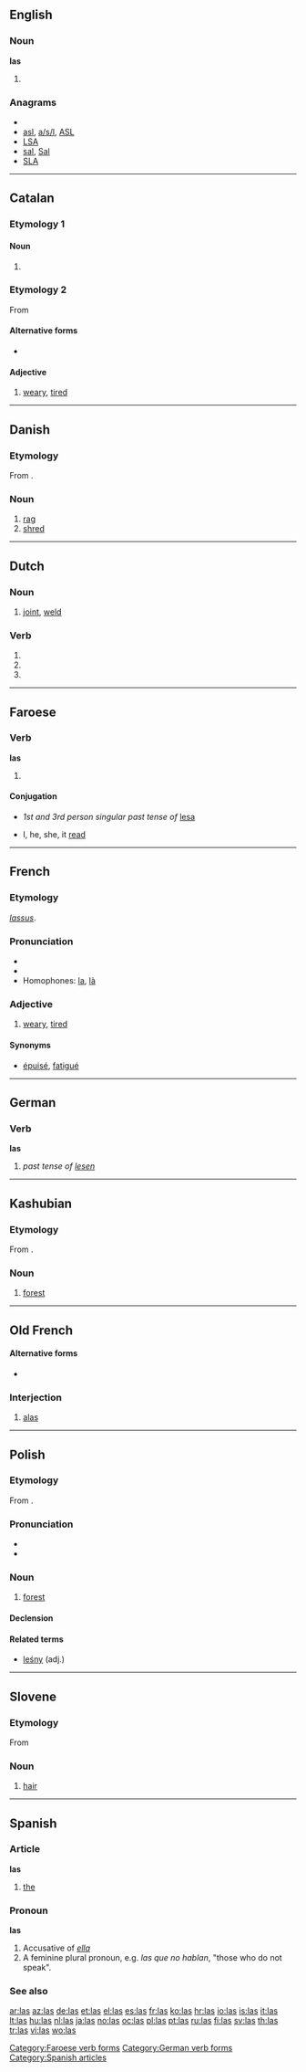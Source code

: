 {{also|-las|lás|läs|-läs|læs|lås}}
==English==

===Noun===
'''las'''

# {{plural of|[[la]]}}

===Anagrams===
* {{alphagram|als}}
* [[asl#English|asl]], [[a/s/l#English|a/s/l]], [[ASL#English|ASL]]
* [[LSA#English|LSA]]
* [[sal#English|sal]], [[Sal#English|Sal]]
* [[SLA#English|SLA]]

----

==Catalan==

===Etymology 1===

====Noun====
{{ca-noun-form|m|p}}

# {{ca-plural of|la}}

===Etymology 2===
From {{etyl|la|ca}} {{term|lang=la|lassus||tired}}

====Alternative forms====
* {{l|ca|llas}}

====Adjective====
{{ca-adj|lassa|lassos|lasses}}

# [[weary]], [[tired]]

----

==Danish==

===Etymology===

From {{etyl|gml|da}} {{term|las||patch, scrap|lang=gml}}.

===Noun===
{{da-noun|en|er}}

# [[rag]]
# [[shred]]

{{da-noun-infl|en|er||las'}}

----

==Dutch==

===Noun===
{{nl-noun|g=c|lassen|lasje}}
# [[joint]], [[weld]]

===Verb===
{{infl|nl}}

# {{nl-verb-form|n=sg|t=past|m=ind|lezen}}
# {{nl-verb-form|p=1|n=sg|t=pres|m=ind|lassen}}
# {{nl-verb-form|m=imp|lassen}}

----

==Faroese==

===Verb===
'''las'''

# {{defn|Faroese}}

====Conjugation====
{{fo-conj-56s|l|e|s|i|a|ó}}

* ''1st and 3rd person singular past tense of'' [[lesa]]

* I, he, she, it [[read]]

[[Category:Faroese verb forms]]

----

==French==

===Etymology===
{{etyl|la|fr}} ''[[lassus]]''.

===Pronunciation===
* {{audio|Fr-las.ogg|audio}}
* {{IPA|/lɑ/|lang=fr}}
* Homophones: [[la#French|la]], [[là]]

===Adjective===
{{fr-adj|feminine=lasse|mp=las}}

# [[weary]], [[tired]]

====Synonyms====
* [[épuisé]], [[fatigué]]

----

==German==

===Verb===
'''las'''

# ''past tense of [[lesen]]''

[[Category:German verb forms]]

----

==Kashubian==

===Etymology===
From {{proto|Slavic|lěsъ|lang=csb}}.

===Noun===
{{infl|csb|noun|g=m}}

# [[forest]]

----

==Old French==

====Alternative forms====
* {{l|fro|a las}}

===Interjection===
{{infl|fro|interjection|head=las !}}

# [[alas]]

----

==Polish==

===Etymology===
From {{proto|Slavic|lěsъ|lang=pl}}.

===Pronunciation===
* {{audio|Pl-las.ogg|audio}}
* {{IPA|[las]|lang=pl}}

===Noun===
{{infl|pl|noun|g=m}}

# [[forest]]

====Declension====
{{pl-decl-noun
|las|lasy
|lasu|lasów
|lasowi|lasom
|las|lasy
|lasem|lasami
|lesie|lasach
|lesie|lasy
}}

====Related terms====
* [[leśny]] (adj.)

----

==Slovene==

===Etymology===
From {{proto|Slavic|volsъ|lang=sl}}

===Noun===
{{infl|sl|noun|g=m}}

# [[hair]]

----

==Spanish==

===Article===
'''las''' {{f|p}}

# [[the]]

===Pronoun===
'''las'''

# Accusative of ''[[ella]]''
# A feminine plural pronoun, e.g. ''las que no hablan'', "those who do not speak".

===See also===
{{Spanish pronoun}}

[[Category:Spanish articles]]

[[ar:las]]
[[az:las]]
[[de:las]]
[[et:las]]
[[el:las]]
[[es:las]]
[[fr:las]]
[[ko:las]]
[[hr:las]]
[[io:las]]
[[is:las]]
[[it:las]]
[[lt:las]]
[[hu:las]]
[[nl:las]]
[[ja:las]]
[[no:las]]
[[oc:las]]
[[pl:las]]
[[pt:las]]
[[ru:las]]
[[fi:las]]
[[sv:las]]
[[th:las]]
[[tr:las]]
[[vi:las]]
[[wo:las]]